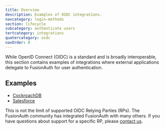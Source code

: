 ```yaml
---
title: Overview
description: Examples of OIDC integrations.
navcategory: login-methods
section: lifecycle
subcategory: authenticate users
tertcategory: integrations
quatercategory: oidc
navOrder: 0
---
```


While OpenID Connect (OIDC) is a standard and is broadly interoperable, this section contains examples of integrations where external applications delegate to FusionAuth for user authentication.

## Examples

* [CockroachDB](/docs/lifecycle/authenticate-users/integrations/oidc/cockroachdb)
* [Salesforce](/docs/lifecycle/authenticate-users/integrations/oidc/salesforce)

This is not the limit of supported OIDC Relying Parties (RPs). The FusionAuth community has integrated FusionAuth with many others. If you have questions about support for a specific RP, please [contact us](/contact).
